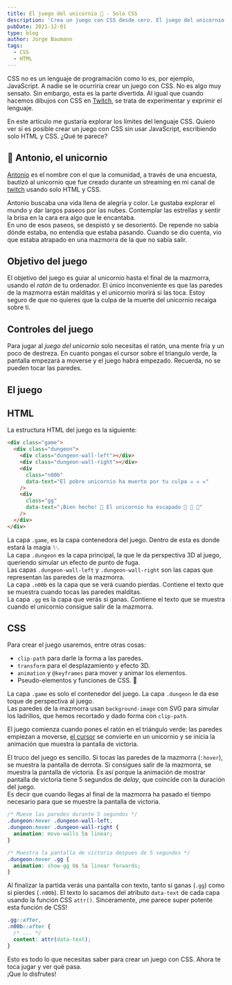 ```yaml
---
title: El juego del unicornio 🦄 - Solo CSS
description: 'Crea un juego con CSS desde cero. El juego del unicornio es un mini juego creado completamente con CSS y HTML. ¿Es posible crear un juego con CSS? ¿Cuáles son los límites del lenguaje?'
pubDate: 2021-12-01
type: blog
author: Jorge Baumann
tags:
  - CSS
  - HTML
---
```



CSS no es un lenguaje de programación como lo es, por ejemplo, JavaScript. A nadie se le ocurriría crear un juego con CSS. No es algo muy sensato. Sin embargo, esta es la parte divertida. Al igual que cuando hacemos dibujos con CSS en [Twitch](https://twitch.tv/baumannzone), se trata de experimentar y exprimir el lenguaje.
  
En este artículo me gustaría explorar los límites del lenguaje CSS. Quiero ver si es posible crear un juego con CSS sin usar JavaScript, escribiendo solo HTML y CSS. ¿Qué te parece?

## 🦄 Antonio, el unicornio

[Antonio](https://youtu.be/x2kLLNFh-1k) es el nombre con el que la comunidad, a través de una encuesta, bautizó al unicornio que fue creado durante un streaming en mi canal de [twitch](https://twitch.tv/baumannzone) usando solo HTML y CSS.

Antonio buscaba una vida llena de alegría y color. Le gustaba explorar el mundo y dar largos paseos por las nubes. Contemplar las estrellas y sentir la brisa en la cara era algo que le encantaba.  
En uno de esos paseos, se despistó y se desorientó. De repende no sabía dónde estaba, no entendía que estaba pasando. Cuando se dio cuenta, vio que estaba atrapado en una mazmorra de la que no sabía salir.

## Objetivo del juego
El objetivo del juego es guiar al unicornio hasta el final de la mazmorra, usando el _ratón_ de tu ordenador. El único inconveniente es que las paredes de la mazmorra están malditas y el unicornio morirá si las toca. Estoy seguro de que no quieres que la culpa de la muerte del unicornio recaiga sobre ti.
  
## Controles del juego
Para jugar al _juego del unicornio_ solo necesitas el ratón, una mente fría y un poco de destreza. En cuanto pongas el cursor sobre el triangulo verde, la pantalla empezará a moverse y el juego habrá empezado. Recuerda, no se pueden tocar las paredes.

## El juego
<TheUnicornGame />


## HTML
La estructura HTML del juego es la siguiente:

```html
<div class="game">
  <div class="dungeon">
    <div class="dungeon-wall-left"></div>
    <div class="dungeon-wall-right"></div>
    <div
      class="n00b"
      data-text="El pobre unicornio ha muerto por tu culpa ☠️ ☠️ ☠️"
    />
    <div
      class="gg"
      data-text="¡Bien hecho! 🎉 El unicornio ha escapado 🌈 🌈 🌈"
    />
  </div>
</div>
```

La capa `.game`, es la capa contenedora del juego. Dentro de esta es donde estará la magia ✨.  
La capa `.dungeon` es la capa principal, la que le da perspectiva 3D al juego, queriendo simular un efecto de punto de fuga.  
Las capas `.dungeon-wall-left` y `.dungeon-wall-right` son las capas que representan las paredes de la mazmorra.  
La capa `.n00b` es la capa que se verá cuando pierdas. Contiene el texto que se muestra cuando tocas las paredes malditas.  
La capa `.gg` es la capa que verás si ganas. Contiene el texto que se muestra cuando el unicornio consigue salir de la mazmorra.  


## CSS

Para crear el juego usaremos, entre otras cosas:

- `clip-path` para darle la forma a las paredes.
- `transform` para el desplazamiento y efecto 3D.
- `animation` y `@keyframes` para mover y animar los elementos.
- Pseudo-elementos y funciones de CSS. 🤯


La capa `.game` es solo el contenedor del juego. La capa `.dungeon` le da ese toque de perspectiva al juego.  
Las paredes de la mazmorra usan `background-image` con SVG para simular los ladrillos, que hemos recortado y dado forma con `clip-path`.

El juego comienza cuando pones el ratón en el triángulo verde: las paredes empiezan a moverse, [el cursor](https://baumannzone.github.io/cursores-css/) se convierte en un unicornio y se inicia la animación que muestra la pantalla de victoria. 

El truco del juego es sencillo. Si tocas las paredes de la mazmorra (`:hover`), se muestra la pantalla de derrota. Si consigues salir de la mazmorra, se muestra la pantalla de victoria. Es así porque la animación de mostrar pantalla de victoria tiene 5 segundos de _delay_, que coincide con la duración del juego.  
Es decir que cuando llegas al final de la mazmorra ha pasado el tiempo necesario para que se muestre la pantalla de victoria.

```css
/* Mueve las paredes durante 5 segundos */
.dungeon:hover .dungeon-wall-left,
.dungeon:hover .dungeon-wall-right {
  animation: move-walls 5s linear;
}

/* Muestra la pantalla de victoria despues de 5 segundos */
.dungeon:hover .gg {
  animation: show-gg 0s 5s linear forwards;
}
```

Al finalizar la partida verás una pantalla con texto, tanto si ganas (`.gg`) como si pierdes (`.n00b`). El texto lo sacamos del atributo `data-text` de cada capa usando la función CSS `attr()`. Sinceramente, ¡me parece super potente esta función de CSS!

```css
.gg::after,
.n00b::after {
  /* ... */
  content: attr(data-text);
}
```

Esto es todo lo que necesitas saber para crear un juego con CSS. Ahora te toca jugar y ver qué pasa.  
¡Que lo disfrutes!
